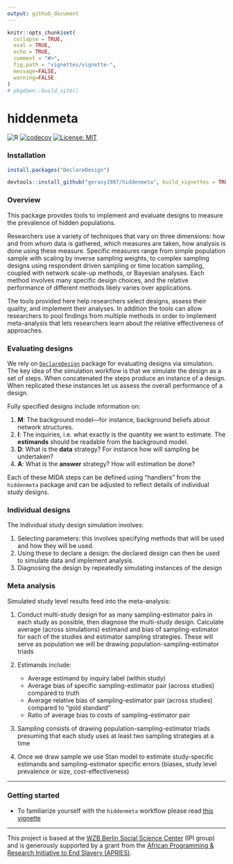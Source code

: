```yaml
---
output: github_document
---
```


```r
knitr::opts_chunk$set(
  collapse = TRUE,
  eval = TRUE,
  echo = TRUE,
  comment = "#>",
  fig.path = "vignettes/vignette-",
  message=FALSE,
  warning=FALSE
)
# pkgdown::build_site()
```

# hiddenmeta 

![R](https://github.com/gerasy1987/hiddenmeta/workflows/R/badge.svg)  [![codecov](https://codecov.io/gh/gerasy1987/hiddenmeta/branch/main/graph/badge.svg?token=ZG9A64Q0A1)](https://codecov.io/gh/gerasy1987/hiddenmeta)  [![License: MIT](https://img.shields.io/badge/License-MIT-yellow.svg)](https://github.com/gerasy1987/hiddenmeta/blob/main/LICENSE)

### Installation

```r
install.packages("DeclareDesign")

devtools::install_github("gerasy1987/hiddenmeta", build_vignettes = TRUE)
```

### Overview

This package provides tools to implement and evaluate designs to measure the prevalence of hidden populations. 

Researchers use a variety of techniques that vary on three dimensions: how and from whom data is gathered, which measures are taken, how analysis is done using these measure. Specific measures range from simple population sample with scaling by inverse sampling weights, to complex sampling designs using respondent driven sampling or time location sampling, coupled with network scale-up methods, or Bayesian analyses. Each method involves many specific design choices, and the relative performance of different methods likely varies over applications.

The tools provided here help researchers select designs, assess their quality, and implement their analyses. In addition the tools can allow researchers to pool findings from multiple methods in order to implement meta-analysis that lets researchers learn about the relative effectiveness of approaches.  


### Evaluating designs

We rely on [`DeclareDesign`](https://declaredesign.org/) package for evaluating designs via simulation. The key idea of the simulation workflow is that we simulate the design as a set of steps. When concatenated the steps produce an instance of a design. When replicated these instances let us assess the overall performance of a design.

Fully specified designs include information on:

1. **M**: The background model---for instance, background beliefs about network structures.
2. **I**: The inquiries, i.e. what exactly is the quantity we want to estimate. The **estimands** should be readable from the background model.
3. **D**: What is the **data** strategy? For instance how will sampling be undertaken?
4. **A**: What is the **answer** strategy? How will estimation be done?

Each of these MIDA steps can be defined using "handlers" from the `hiddenmeta` package and can be adjusted to reflect details of individual study designs. 

### Individual designs

The individual study design simulation involves:

1. Selecting parameters: this involves specifying methods that will be used and how they will be used.
2. Using these to declare a design: the declared design can then be used to simulate data and implement analysis.
3. Diagnosing the design by repeatedly simulating instances of the design

### Meta analysis

Simulated study level results feed into the meta-analysis:

1. Conduct multi-study design for as many sampling-estimator pairs in each study as possible, then diagnose the multi-study design. Calculate average (across simulations) estimand and bias of sampling-estimator for each of the studies and estimator sampling strategies. These will serve as population we will be drawing population-sampling-estimator triads

2. Estimands include:
    - Average estimand by inquiry label (within study)
    - Average bias of specific sampling-estimator pair (across studies) compared to truth
    - Average relative bias of sampling-estimator pair (across studies) compared to "gold standard"
    - Ratio of average bias to costs of sampling-estimator pair 

3. Sampling consists of drawing population-sampling-estimator triads presuming that each study uses at least two sampling strategies at a time

4. Once we draw sample we use Stan model to estimate study-specific estimands and sampling-estimator specific errors (biases, study level prevalence or size, cost-effectiveness)

---

### Getting started

- To familiarize yourself with the `hiddenmeta` workflow please read [this vignette](https://gsyunyaev.com/hiddenmeta/articles/hiddenmeta-base.html)

---

This project is based at the [WZB Berlin Social Science Center](https://www.wzb.eu/en/research/political-economy-of-development/institutions-and-political-inequality) (IPI group) and is generously supported by a grant from the [African Programming \& Research Initiative to End Slavery (APRIES)](https://apries.uga.edu/prevalenceforum/).
